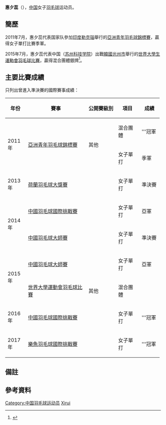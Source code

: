 {{noteTA|G1=Badminton}}
{{Infobox 羽球選手
| playername              = 惠夕蕊
| romaji                  = {{lang|en|Hui Xirui}}
| image                   = 
| size                    = 
| caption                 = 
| birth_name              = 
| date_of_birth           = {{birth_date_and_age|1994|1|4}}
| place_of_birth          = {{CHN}}
| residence               =
| height                  = 
| weight                  = 
| handedness              = 
| country                 = {{CHN}}
| years_intldebut         =
| years_started           = 
| coach                   = 
| event                   = 女子單打
| highest_ranking         = 第36位（女單）
| date_of_highest_ranking = 2014年6月19日<ref name="ranking">{{en}}[http://bwfcontent.tournamentsoftware.com/ranking/player.aspx?id=13608&player=391593 BWF World Ranking - Ranking of HUI Xirui (76601)]</ref>
| current_ranking         = 第153位（女單）
| date_of_current_ranking = 2017年6月1日<ref>{{en}}[http://bwfcontent.tournamentsoftware.com/ranking/category.aspx?id=13608&category=473 BWF World Ranking - BWF世界排名榜 (6/1/2017) - Women's singles] {{Wayback|url=http://bwfcontent.tournamentsoftware.com/ranking/category.aspx?id=13608&category=473 |date=20190713210746 }}</ref>
| played                  = 38勝–20負（女單）
| titles                  = 
| bwf_profile             = 8F3B09B5-3235-402E-AB40-F93E0643E977
| bwf_id                  = 76601
| updated                 = 2017年6月4日
}}
{{MedalTableTop|width=286px}}
{{MedalSport | 女子[[羽毛球|羽毛球]]}}
{{MedalCountry | {{CHN}}}}
{{MedalCompetition | [[夏季世界大學運動會羽球比賽|世界大學運動會]]}}
{{MedalDisqualified| [[2015年夏季世界大學運動會羽球比賽|2015年 光州市]] | 混合團體 }}
{{MedalCompetition | [[亞洲青年羽毛球錦標賽|亞洲青年羽毛球錦標賽]]}}
{{MedalGold  | [[2011年亞洲青年羽毛球錦標賽|2011年 勒克瑙]] | 混合團體 }}
{{MedalBronze| 2011年 勒克瑙 | 女子單打 }}
{{MedalCountry | {{CHN}}江蘇省}}
{{MedalCompetition | [[中华人民共和国全国运动会|中华人民共和国全国运动会]]}}
{{MedalSilver| [[中华人民共和国第十二届运动会|2013年 瀋陽]] | [[中華人民共和國第十二屆全運會羽毛球比賽女子團體項目|女子團體]] }}
{{MedalGold  | [[中华人民共和国第十三届运动会|2017年 天津]] | [[中華人民共和國第十三屆全運會羽毛球比賽|女子團體]] }}
{{MedalBottom}}
'''惠夕蕊'''（{{bd|1994年|1月4日|catIdx=H惠}}），[[中国|中国]]女子[[羽毛球|羽毛球]]运动员。

== 簡歷 ==
2011年7月，惠夕蕊代表国家队參加[[印度|印度]][[勒克瑙|勒克瑙]]舉行的[[2011年亞洲青年羽毛球錦標賽|亞洲青年羽毛球錦標賽]]，贏得女子單打比賽季軍。

2015年7月，惠夕蕊代表中国（[[苏州科技学院|苏州科技学院]]）出戰[[韓國|韓國]][[光州市|光州市]]舉行的[[2015年夏季世界大學生運動會|世界大學生運動會]][[2015年夏季世界大學生運動會羽球比賽|羽毛球比賽]]，贏得混合團體銀牌<ref name="gwangju">{{cite web|title=Biography Overview - HUI Xirui|url=http://www.gwangju2015.com/IRS/eng/zb/engzb_badminton_biography_overview_n6300416_hui_xirui.htm|publisher=2015 Gwangju Summer Universiade Organizing Committee|deadurl=yes|archiveurl=https://web.archive.org/web/20150920040434/http://www.gwangju2015.com/IRS/eng/zb/engzb_badminton_biography_overview_n6300416_hui_xirui.htm|archivedate=2015-09-20}}{{en}}</ref>。

==主要比賽成績==
只列出曾進入準決賽的國際賽事成績：
{| class=wikitable style="text-align:center; font-size:small;" 
!width="50"|年份
!width="180"|賽事
!width="80"|公開賽級別
!width="60"|項目
!width="50"|成績
|-
!rowspan="2"|2011年
|rowspan="2"|[[2011年亞洲青年羽毛球錦標賽|亞洲青年羽毛球錦標賽]]
|rowspan="2"|其他
|混合團體
|bgcolor="gold"|'''冠軍
|-
|女子單打
|bgcolor="#b8860b"|季軍
|-
!rowspan="1"|2013年
|[[2013年荷蘭羽毛球大獎賽|荷蘭羽毛球大獎賽]]
|{{BWFGP}}
|女子單打
|bgcolor="#b8860b"|準決賽
|-
!rowspan="2"|2014年
|[[2014年中國羽毛球國際挑戰賽|中國羽毛球國際挑戰賽]]
|{{BWFIC}}
|女子單打
|bgcolor="silver"|亞軍
|-
|[[2014年中國羽毛球大師賽|中國羽毛球大師賽]]
|{{BWFGPG}}
|女子單打
|bgcolor="#b8860b"|準決賽
|-
!rowspan="2"|2015年
|[[2015年中國羽毛球大師賽|中國羽毛球大師賽]]
|{{BWFGPG}}
|女子單打
|bgcolor="silver"|亞軍
|-
|[[2015年夏季世界大學運動會羽球比賽|世界大學運動會羽毛球比賽]]
|其他
|混合團體
|bgcolor="silver"|{{nowrap|<s>銀牌</s>{{noteTag|1=2015年11月，中國隊成員[[于小含|于小含]]在大运会上進行的兴奋剂A瓶尿检結果呈阳性，违禁药品为西布曲明，其所奪的两枚银牌被取消<ref>{{cite news|title=于小含表态从未主动服药 李永波:吃药无优势|url=http://sports.163.com/15/1120/09/B8RU9AV700051CAQ.html|agency=信息时报|date=2015-11-20|access-date=2015-11-20|archive-url=https://web.archive.org/web/20151120232757/http://sports.163.com/15/1120/09/B8RU9AV700051CAQ.html|archive-date=2015-11-20|dead-url=yes}}</ref>。}}<br/><small>（取消資格）</small>}}
|-
!rowspan="1"|2016年
|[[2016年中國羽毛球國際挑戰賽|中國羽毛球國際挑戰賽]]
|{{BWFIC}}
|女子單打
|bgcolor="gold"|'''冠軍
|-
!rowspan="1"|2017年
|[[2017年樂魚羽毛球國際挑戰賽|樂魚羽毛球國際挑戰賽]]
|{{BWFIC}}
|女子單打
|bgcolor="gold"|'''冠軍
|}
{{BWF賽事級別索引}}

==備註==
<div class="references-small">
{{NoteFoot}}
</div>

==參考資料==
{{Reflist}}

{{DEFAULTSORT:Hui Xirui}}
[[Category:中国羽毛球运动员|Category:中国羽毛球运动员]]
[[Category:惠姓|Xirui]]